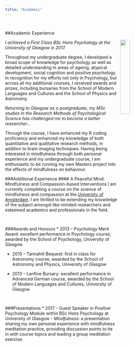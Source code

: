 ```yaml
---
title: "Academic"
---
```

<br>

##Academic Experience

<img src="images/Academic1.jpg" style="width: 25%; float: right; padding-left: 10px;">

*I achieved a First Class BSc Hons Psychology at the University of Glasgow in 2017.*

Throughout my undergraduate degree, I developed a broad scope of knowledge for psychology as well as detailed understanding in areas of ageing, atypical development, social cognition and positive psychology. In recognition for my efforts not only in Psychology, but across all my additional courses, I received awards and prizes, including bursaries from the School of Modern Languages and Cultures and the School of Physics and Astronomy. 
<br>

*Returning to Glasgow as a postgraduate, my MSc studies in the Research Methods of Psychological Science has challenged me to become a better researcher...*

Through the course, I have enhanced my R coding proficiency and enhanced my knowledge of both quantitative and qualitative research methods, in addition to brain imaging techniques. Having being interested in mindfulness through both personal experience and my undergraduate course, I am enthusiastic to be running my own Masters project into the effects of mindfulness on behaviour.



###Additional Experience
#### A Peaceful Mind: Mindfulness and Compassion-based Interventions
I am currently completing a course on the science of mindfulness and compassion at the [Univeristy of Amsterdam](http://www.uva.nl/en/home). I am thrilled to be extending my knowledge of the subject amongst like-minded researchers and esteemed academics and professionals in the field.

<br>

###Awards and Honours
* 2013 – Psychology Merit Award: excellent performance in Psychology course, awarded by the School of Psychology, University of Glasgow

* 2013 – Tannahill Bequest: first in class for Astronomy course, awarded by the School of Astronomy and Physics, University of Glasgow

* 2013 – Lanfine Bursary: excellent performance in Advanced German course, awarded by the School of Modern Languages and Cultures, University of Glasgow

<br>

###Presentations
* 2017 - Guest Speaker in Positive Psychology Module within BSc Hons Psychology at University of Glasgow - *Mindfulness*: a presentation sharing my own personal experience with mindfulness meditation practice, providing discussion points to tie in with course topics and leading a group meditation exercise.
